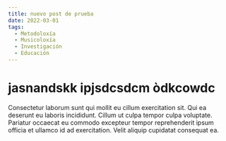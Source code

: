 ```yaml
---
title: nuevo post de prueba
date: 2022-03-01
tags:
  - Metodoloxía
  - Musicoloxía
  - Investigación
  - Educación
---
```


# jasnandskk ipjsdcsdcm òdkcowdc
Consectetur laborum sunt qui mollit eu cillum exercitation sit. Qui ea deserunt eu laboris incididunt. Cillum ut culpa tempor culpa voluptate. Pariatur occaecat eu commodo excepteur tempor reprehenderit ipsum officia et ullamco id ad exercitation. Velit aliquip cupidatat consequat ea.